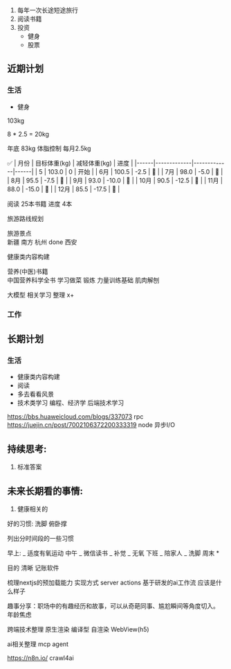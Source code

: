1. 每年一次长途短途旅行
2. 阅读书籍
3. 投资
   - 健身
   - 股票

## 近期计划

### 生活

- 健身

103kg

8 \* 2.5 = 20kg

年底 83kg 体脂控制 每月2.5kg

✅
| 月份 | 目标体重(kg) | 减轻体重(kg) | 进度 |
|------|-------------|-------------|------|
| 5 | 103.0 | 0 | 开始 |
| 6月 | 100.5 | -2.5 | 🎯 |
| 7月 | 98.0 | -5.0 | 🎯 |
| 8月 | 95.5 | -7.5 | 🎯 |
| 9月 | 93.0 | -10.0 | 🎯 |
| 10月 | 90.5 | -12.5 | 🎯 |
| 11月 | 88.0 | -15.0 | 🎯 |
| 12月 | 85.5 | -17.5 | 🎯 |

阅读 25本书籍 进度 4本

旅游路线规划

旅游景点  
 新疆
南方
杭州 done
西安

健康类内容构建

营养(中医)书籍  
 中国营养科学全书
学习做菜
锻炼
力量训练基础
肌肉解刨

大模型 相关学习 整理 x+

### 工作

## 长期计划

### 生活

- 健康类内容构建
- 阅读
- 多去看看风景
- 技术类学习 编程、经济学 后端技术学习

https://bbs.huaweicloud.com/blogs/337073 rpc
https://juejin.cn/post/7002106372200333319 node 异步I/O

## 持续思考:

1. 标准答案

## 未来长期看的事情:

1.  健康相关的

好的习惯:
洗脚
俯卧撑

列出分时间段的一些习惯

早上:
_ 适度有氧运动
中午
_ 微信读书
_ 补觉
_ 无氧
下班
_ 陪家人
_ 洗脚
周末 \*

目的 清晰
记账软件

梳理nextjs的预加载能力 实现方式
server actions
基于研发的ai工作流 应该是什么样子

趣事分享：职场中的有趣经历和故事，可以从奇葩同事、尴尬瞬间等角度切入。
年龄焦虑

跨端技术整理
原生渲染
编译型
自渲染
WebView(h5)

ai相关整理
mcp
agent

https://n8n.io/
crawl4ai
